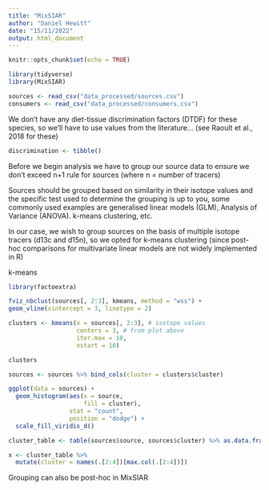 ```yaml
---
title: "MixSIAR"
author: "Daniel Hewitt"
date: "15/11/2022"
output: html_document
---
```


```r
knitr::opts_chunk$set(echo = TRUE)
```

```r
library(tidyverse)
library(MixSIAR)
```


```r
sources <- read_csv("data_processed/sources.csv")
consumers <- read_csv("data_processed/consumers.csv")
```

We don't have any diet-tissue discrimination factors (DTDF) for these species, so we'll have to use values from the literature... (see Raoult et al., 2018 for these)

```r
discrimination <- tibble()
```

Before we begin analysis we have to group our source data to ensure we don't exceed n+1 rule for sources (where n = number of tracers)

Sources should be grouped based on similarity in their isotope values and the specific test used to determine the grouping is up to you, some commonly used examples are generalised linear models (GLM), Analysis of Variance (ANOVA). k-means clustering, etc.

In our case, we wish to group sources on the basis of multiple isotope tracers (d13c and d15n), so we opted for k-means clustering (since post-hoc comparisons for multivariate linear models are not widely implemented in R)

k-means
```r
library(factoextra)

fviz_nbclust(sources[, 2:3], kmeans, method = "wss") +
geom_vline(xintercept = 3, linetype = 2)

clusters <- kmeans(x = sources[, 2:3], # isotope values
                   centers = 3, # from plot above
                   iter.max = 10, 
                   nstart = 10)

clusters

sources <- sources %>% bind_cols(cluster = clusters$cluster)

ggplot(data = sources) + 
  geom_histogram(aes(x = source, 
                     fill = cluster), 
                 stat = "count", 
                 position = "dodge") + 
  scale_fill_viridis_d()

cluster_table <- table(sources$source, sources$cluster) %>% as.data.frame() %>% rename(source = Var1) %>% pivot_wider(names_from = Var2, values_from = Freq)

x <- cluster_table %>%
  mutate(cluster = names(.[2:4])[max.col(.[2:4])])
```

Grouping can also be post-hoc in MixSIAR
